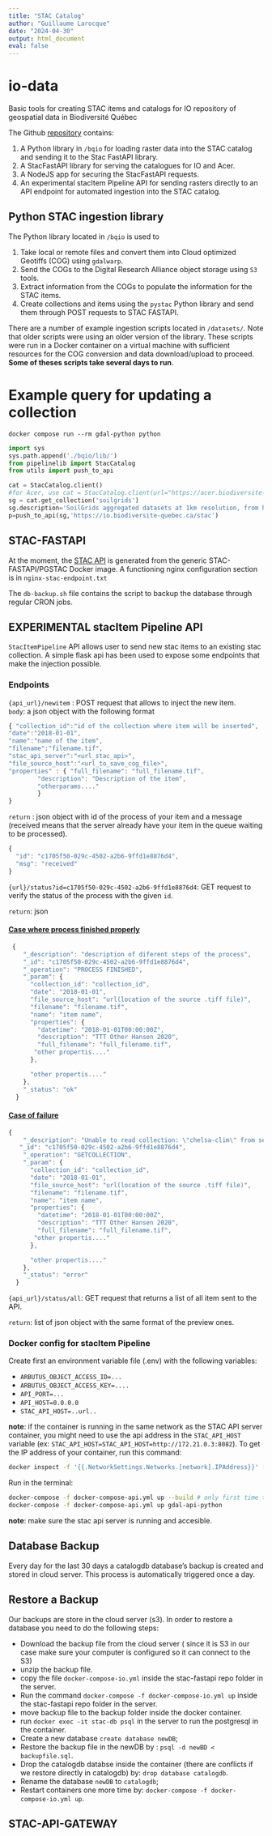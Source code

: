 ```yaml
---
title: "STAC Catalog"
author: "Guillaume Larocque"
date: "2024-04-30"
output: html_document
eval: false
---
```


# io-data

Basic tools for creating STAC items and catalogs for IO repository of geospatial data in Biodiversité Québec

The Github [repository](https://github.com/BiodiversiteQuebec/bq-stac) contains:

1. A Python library in `/bqio` for loading raster data into the STAC catalog and sending it to the Stac FastAPI library. 
2. A StacFastAPI library for serving the catalogues for IO and Acer. 
3. A NodeJS app for securing the StacFastAPI requests. 
4. An experimental stacItem Pipeline API for sending rasters directly to an API endpoint for automated ingestion into the STAC catalog.

## Python STAC ingestion library

The Python library located in `/bqio` is used to

1. Take local or remote files and convert them into Cloud optimized Geotiffs (COG) using `gdalwarp`.
2. Send the COGs to the Digital Research Alliance object storage using `S3` tools.
3. Extract information from the COGs to populate the information for the STAC items.
4. Create collections and items using the `pystac` Python library and send them through POST requests to STAC FASTAPI.

There are a number of example ingestion scripts located in `/datasets/`. Note that older scripts were using an older version of the library. These scripts were run in a Docker container on a virtual machine with sufficient resources for the COG conversion and data download/upload to proceed. **Some of theses scripts take several days to run**.

# Example query for updating a collection

```
docker compose run --rm gdal-python python
```

```python
import sys
sys.path.append('./bqio/lib/')
from pipelinelib import StacCatalog
from utils import push_to_api

cat = StacCatalog.client()
#for Acer, use cat = StacCatalog.client(url="https://acer.biodiversite-quebec.ca/stac")
sg = cat.get_collection('soilgrids')
sg.description='SoilGrids aggregated datasets at 1km resolution, from https://www.isric.org/explore/soilgrids'
p=push_to_api(sg,'https://io.biodiversite-quebec.ca/stac')
```



## STAC-FASTAPI

At the moment, the [STAC API](https://github.com/ReseauBiodiversiteQuebec/stac-fastapi) is generated from the generic STAC-FASTAPI/PGSTAC Docker image. A functioning nginx configuration section is in `nginx-stac-endpoint.txt`

The `db-backup.sh` file contains the script to backup the database through regular CRON jobs.



## EXPERIMENTAL stacItem Pipeline API

`StacItemPipeline` API allows user to send new stac items to an existing stac collection.
A simple flask api has been used to expose some endpoints that make the injection possible.

### Endpoints

`{api_url}/newitem` : POST request that allows to inject the new item.  
`body`: a json object with the following format

```javascript
{ "collection_id":"id of the collection where item will be inserted",
"date":"2018-01-01",
"name":"name of the item",
"filename":"filename.tif",
"stac_api_server":"<url_stac_api>",
"file_source_host":"<url_to_save_cog_file>",
"properties" : { "full_filename": "full_filename.tif",
		"description": "Description of the item",
		"otherparams...."
		}
}
```

`return` : json object with id of the process of your item and a message (received means that the server already have your item in the queue waiting to be processed).

```javascript
{
  "id": "c1705f50-029c-4502-a2b6-9ffd1e8876d4",
  "msg": "received"
}
```

`{url}/status?id=c1705f50-029c-4502-a2b6-9ffd1e8876d4`: GET request to verify the status of the process with the given `id`.

`return`: json

#### <u>Case where process finished properly</u>

```javascript
 {
    "_description": "description of diferent steps of the process",
    "_id": "c1705f50-029c-4502-a2b6-9ffd1e8876d4",
    "_operation": "PROCESS FINISHED",
    "_param": {
      "collection_id": "collection_id",
      "date": "2018-01-01",
      "file_source_host": "url(location of the source .tiff file)",
      "filename": "filename.tif",
      "name": "item name",
      "properties": {
        "datetime": "2018-01-01T00:00:00Z",
        "description": "TTT Other Hansen 2020",
        "full_filename": "full_filename.tif",
       "other propertis...."
      },

      "other propertis...."
    },
    "_status": "ok"
  }
```

#### <u>Case of failure</u>

```javascript
{
    "_description": "Unable to read collection: \"chelsa-clim\" from server, error \n: <urlopen error [Errno 111] Connection refused>. \n Please check your conexion or congif.",
   "_id": "c1705f50-029c-4502-a2b6-9ffd1e8876d4",
    "_operation": "GETCOLLECTION",
    "_param": {
      "collection_id": "collection_id",
      "date": "2018-01-01",
      "file_source_host": "url(location of the source .tiff file)",
      "filename": "filename.tif",
      "name": "item name",
      "properties": {
        "datetime": "2018-01-01T00:00:00Z",
        "description": "TTT Other Hansen 2020",
        "full_filename": "full_filename.tif",
       "other propertis...."
      },

      "other propertis...."
    },
    "_status": "error"
  }
```

`{api_url}/status/all`: GET request that returns a list of all item sent to the API.

`return`: list of json object with the same format of the preview ones.

### Docker config for stacItem Pipeline

Create first an environment variable file (.env) with the following variables:

- `ARBUTUS_OBJECT_ACCESS_ID=...`
- `ARBUTUS_OBJECT_ACCESS_KEY=....`
- `API_PORT=...`
- `API_HOST=0.0.0.0`
- `STAC_API_HOST=..url..`

**note**: if the container is running in the same network as the STAC API server container, you might need to use the api address in the `STAC_API_HOST` variable (ex: `STAC_API_HOST=STAC_API_HOST=http://172.21.0.3:8082`). To get the IP address of your container, run this command:

```bash
docker inspect -f '{{.NetworkSettings.Networks.[network].IPAddress}}' [container name]
```

Run in the terminal:

```bash 
docker-compose -f docker-compose-api.yml up --build # only first time to build the image.
docker-compose -f docker-compose-api.yml up gdal-api-python
```

**note**: make sure the stac api server is running and accesible.

## Database Backup

Every day for the last 30 days a catalogdb database's backup is created and stored in cloud server. This process is automatically triggered once a day.

## Restore a Backup

Our backups are store in the cloud server (s3). In order to restore a database you need to do the following steps:

- Download the backup file from the cloud server ( since it is S3 in our case make sure your computer is configured so it can connect to the S3)
- unzip the backup file.
- copy the file `docker-compose-io.yml` inside the stac-fastapi repo folder in the server.
- Run the command `docker-compose -f docker-compose-io.yml up` inside the stac-fastapi repo folder in the server.
- move backup file to the backup folder inside the docker container.
- run `docker exec -it stac-db psql` in the server to run the postgresql in the container.
- Create a new database ` create database newDB`;
- Restore the backup file in the newDB by : `psql -d newBD < backupfile.sql`.
- Drop the catalogdb databse inside the container (there are conflicts if we restore directly in catalogdb) by: `drop database catalogdb`.
- Rename the database `newDB` to `catalogdb`;
- Restart containers one more time by: `docker-compose -f docker-compose-io.yml up`.

## STAC-API-GATEWAY


